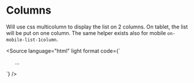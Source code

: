 
# Columns

Will use css multicolumn to display the list on 2 columns. On tablet, the list will be put on one column. The same helper exists also for mobile <code>on-mobile-list-1column</code>.

<Story id="css-utilities-columns--columns" />

<Source
    language="html"
    light
    format
    code={`
<ul className="list-2columns on-tablet-list-1column">
…
</ul>
`}
/>

